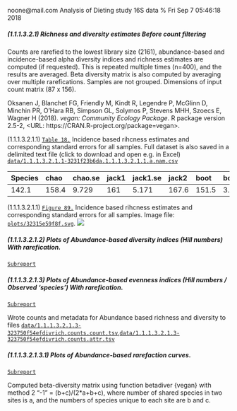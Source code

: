 noone@mail.com
Analysis of Dieting study 16S data
% Fri Sep  7 05:46:18 2018



##### \(1.1.1.3.2.1\) Richness and diversity estimates Before count filtering



 Counts are rarefied to the lowest library size (2161), abundance-based and
                   incidence-based alpha diversity indices and richness estimates are computed
                   (if requested).
                   This is repeated multiple times (n=400), and the results are averaged.
                   Beta diversity matrix is also computed by averaging over multiple 
                   rarefications. Samples are not grouped. Dimensions of input count matrix (87 x 156).


Oksanen J, Blanchet FG, Friendly M, Kindt R, Legendre P, McGlinn D, Minchin PR, O'Hara RB, Simpson GL, Solymos P, Stevens MHH,
Szoecs E, Wagner H (2018). _vegan: Community Ecology Package_. R package version 2.5-2, <URL:
https://CRAN.R-project.org/package=vegan>.


\(1.1.1.3.2.1.1\) <a name="table.18"></a>[`Table 18.`](#table.18) Incidence based rihcness estimates and corresponding standard errors for all samples. Full dataset is also saved in a delimited text file (click to download and open e.g. in Excel) [`data/1.1.1.3.2.1.1-3231f23b6da.1.1.1.3.2.1.1.a.nam.csv`](data/1.1.1.3.2.1.1-3231f23b6da.1.1.1.3.2.1.1.a.nam.csv)




| Species | chao  | chao.se | jack1 | jack1.se | jack2 | boot  | boot.se | n  |
|:--------|:------|:--------|:------|:---------|:------|:------|:--------|:---|
| 142.1   | 158.4 | 9.729   | 161   | 5.171    | 167.6 | 151.5 | 3.303   | 87 |







\(1.1.1.3.2.1.1\) <a name="figure.89"></a>[`Figure 89.`](#figure.89) Incidence based rihcness estimates and corresponding standard errors for all samples.  Image file: [`plots/32315e59f8f.svg`](plots/32315e59f8f.svg).
![](plots/32315e59f8f.svg)


##### \(1.1.1.3.2.1.2\) Plots of Abundance-based diversity indices (Hill numbers) With rarefication.

[`Subreport`](./1.1.1.3.2.1.2-report.html)


##### \(1.1.1.3.2.1.3\) Plots of Abundance-based evenness indices (Hill numbers / Observed 'species') With rarefication.

[`Subreport`](./1.1.1.3.2.1.3-report.html)

Wrote counts and metadata for Abundance based richness and diversity to files [`data/1.1.1.3.2.1.3-323750f54efdivrich.counts.count.tsv`](data/1.1.1.3.2.1.3-323750f54efdivrich.counts.count.tsv),[`data/1.1.1.3.2.1.3-323750f54efdivrich.counts.attr.tsv`](data/1.1.1.3.2.1.3-323750f54efdivrich.counts.attr.tsv)



##### \(1.1.1.3.2.1.3.1\) Plots of Abundance-based rarefaction curves.

[`Subreport`](./1.1.1.3.2.1.3.1-report.html)

Computed beta-diversity matrix using function betadiver {vegan}
                   with method 2 "-1" = (b+c)/(2*a+b+c), where number of shared species in two sites is a, 
                      and the numbers of species unique to each site are b and c.
